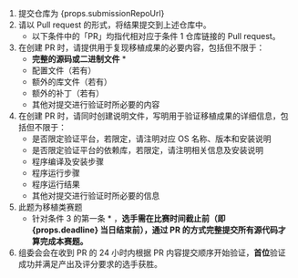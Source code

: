 
1. 提交仓库为 <Link href={props.submissionRepoUrl}>{props.submissionRepoUrl}</Link>
2. 请以 Pull request 的形式，将结果提交到上述仓库中。
   - 以下条件中的「PR」均指代相对应于条件 1 仓库链接的 Pull request。
3. 在创建 PR 时，请提供用于复现移植成果的必要内容，包括但不限于：
   - **完整的源码或二进制文件** \*
   - 配置文件（若有）
   - 额外的库文件（若有）
   - 额外的补丁（若有）
   - 其他对提交进行验证时所必要的内容
4. 在创建 PR 时，请同时创建说明文件，写明用于验证移植成果的详细信息，包括但不限于：
   - 是否限定验证平台，若限定，请注明对应 OS 名称、版本和安装说明
   - 是否限定验证平台的依赖库，若限定，请注明相关信息及安装说明
   - 程序编译及安装步骤
   - 程序运行步骤
   - 程序运行结果
   - 其他对提交进行验证时所必要的信息
5. 此题为移植类赛题
   - 针对条件 3 的第一条 \* ，**选手需在比赛时间截止前（即 {props.deadline} 当日结束前），通过 PR 的方式完整提交所有源代码才算完成本赛题。**
6. 组委会会在收到 PR 的 24 小时内根据 PR 内容提交顺序开始验证，**首位**验证成功并满足产出及评分要求的选手获胜。
